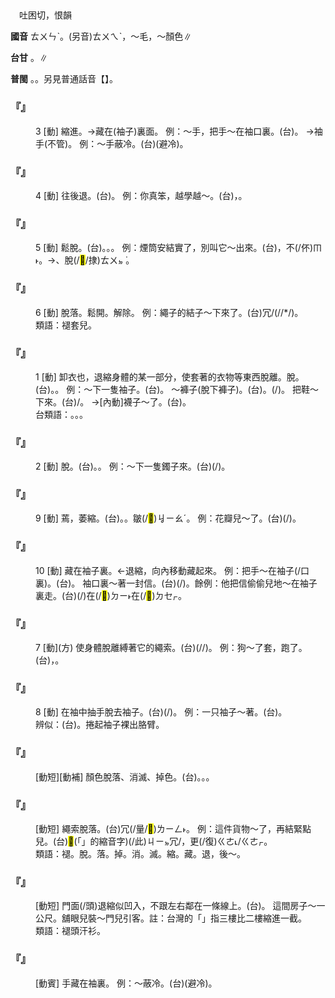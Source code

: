 
=={{ruby|褪|ㄊㄨㄣˋ}}==

　吐困切，恨韻

'''國音''' <rt>ㄊㄨㄣˋ</rt>。(另音)<rt>ㄊㄨㄟˋ</rt>，～毛，～顏色∥

'''台甘''' {{ruby|(文)|ㄊㄨㄣ˪}}。{{ruby|(語)|ㄊㆭ˪}}∥

'''普閩''' {{ruby|(文)|ㄊㄨㄣ˪}}。{{ruby|(白)|ㄊㆭ˪}}。另見普通話音【{{ruby|褪|ㄊㄨㄟˋ}}】。

    

==='''『{{ruby|褪|ㄊㄨㄣˋ}}』'''===
:3  [動] 縮進。→藏在(袖子)裏面。 例：～手，把手～在袖口裏。(台){{ruby|手|ㄑㄧㄨˋ}}{{ruby|勼|ㄍㄧㄨ}}{{ruby|入|ㄌㄧㆴ ͘}}{{ruby|去|ㄎㄧ˪}}{{ruby|手|ㄑㄧㄨˋ}}{{ruby|<mark>&#xffc57;</mark>|ㆭˋ}}{{ruby|內|ㄌㄞ˫}}。 →袖手(不管)。 例：～手蔽冷。(台){{ruby|手|ㄑㄧㄨˋ}}{{ruby|勼|ㄍㄧㄨ}}{{ruby|入|ㆢㄧㆴ ͘/ㄌㄧㆴ ͘}}{{ruby|去|ㄎㄧ˪}}{{ruby|手|ㄑㄧㄨˋ}}{{ruby|<mark>&#xffc57;</mark>|ㆭˋ}}{{ruby|內|ㄌㄞ˫}}{{ruby|勼|ㄍㄧㄨ}}{{ruby|寒|ㄍㄨㆩˊ}}(避冷)。
    

==='''『{{ruby|褪|ㄊㄨㄣˋ}}』'''===
:4  [動] 往後退。(台){{ruby|倒|ㄉㄜ˪}}{{ruby|傳|ㄊㄨㆩˊ/ㄉㄨㆩˊ}}。 例：你真笨，越學越～。(台){{ruby|汝|ㄌㄧˋ}}{{ruby|真|ㄐㄧㄣ}}{{ruby|戇|ㆣㆲ˫}}，{{ruby|愈|ㆡㄨˋ/ㄌㄨˋ}}{{ruby|讀|ㄊㄚㆶ ͘}}{{ruby|愈|ㆡㄨˋ/ㄌㄨˋ}}{{ruby|倒|ㄉㄜ˪}}{{ruby|傳|ㄊㄨㆩˊ/ㄉㄨㆩˊ}}。
    

==='''『{{ruby|褪|ㄊㄨㄣˋ}}』'''===
:5  [動] 鬆脫。(台){{ruby|落|ㄌㄚㆶ}}。{{ruby|脫|ㄊㄨㆵ ͘}}。{{ruby|<mark>&#xffeac;</mark>|ㄌㄨㆵ}}。 例：煙筒安結實了，別叫它～出來。(台){{ruby|熏|ㄏㄨㄣ}}{{ruby|吹|ㄘㆤ/ㄘㄨㆤ}}{{ruby|鬥|ㄉㄠ˪}}{{ruby|付|ㄏㆦ˫}}{{ruby|好|ㄏㄜˋ}}{{ruby|勢|ㄙㆤ˪}}，不(/伓)<rt>ㆬ˫</rt>{{ruby|通|ㄊㄤ}}{{ruby|付|ㄏㆦ˫}}{{ruby|<mark>&#xffeac;</mark>|ㄌㄨㆵ}}{{ruby|去|ㄎㄧ˪}}。→{{ruby|落|ㄌㄚㆶ}}{{ruby|去|ㄎㄧ˪}}、脫(/<mark>&#xf8fc1;</mark>/捸)<rt>ㄊㄨㆵ ͘</rt>{{ruby|去|ㄎㄧ˪}}。
    

==='''『{{ruby|褪|ㄊㄨㄣˋ}}』'''===
:6  [動] 脫落。鬆開。解除。 例：繩子的結子～下來了。(台){{ruby|索|ㄙㄜㆷ}}{{ruby|仔|ㄚ}}{{ruby|結|ㄍㄚㆵ}}冗/{{ruby|<mark>&#xffda6;</mark>|ㄌㄧㄥ˫}}(/{{ruby|開|ㄎㄨㄧ}}/{{ruby|漏|ㄌㄠ˪}}*{{ruby|去|ㄎㄧ˪}}/{{ruby|<mark>&#xffeac;</mark>|ㄌㄨㆵ}}){{ruby|去|ㄎㄧ˪}}。
:類語：褪套兒。
:
    

==='''『{{ruby|褪|ㄊㄨㄣˋ}}』'''===
:1  [動] 卸衣也，退縮身體的某一部分，使套著的衣物等東西脫離。脫。(台){{ruby|褪|ㄊㆭ˪/ㄊㄨㆪ˪}}。{{ruby|<mark>&#xffeac;</mark>|ㄌㄨㆵ}}。 例：～下一隻袖子。(台){{ruby|褪|ㄊㆭ˪}}{{ruby|一|ㄐㄧㆵ ͘}}{{ruby|爿|ㄅㄧㄥˊ}}{{ruby|手|ㄑㄧㄨˋ}}{{ruby|<mark>&#xffc57;</mark>|ㆭˋ}}。 ～褲子(脫下褲子)。(台){{ruby|褪|ㄊㆭ˪}}{{ruby|褲|ㄎㆦ˪}}。{{ruby|褲|ㄎㆦ˪}}{{ruby|褪|ㄊㆭ˪}}{{ruby|起|·ㄎㄧˋ}}{{ruby|來|·ㄌㄞˊ}}(/{{ruby|溜|ㄌㄧㄨ˪}}{{ruby|落|ㄌㄜㆷ ͘}}{{ruby|來|·ㄌㄞˊ}})。 把鞋～下來。(台){{ruby|鞋|ㄨㆤˊ/ㆤˊ}}{{ruby|褪|ㄊㆭ˪}}{{ruby|起|·ㄎㄧˋ}}{{ruby|來|·ㄌㄞˊ}}/{{ruby|脫|ㄊㄨㆵ}}{{ruby|落|ㄌㄜㆷ ͘}}{{ruby|來|·ㄌㄞˊ}}。 →[內動]襪子～了。(台){{ruby|襪|ㆠㆤㆷ ͘}}{{ruby|仔|ㄚ}}{{ruby|溜|ㄌㄧㄨ}}{{ruby|去|ㄎㄧ˪}}。
:台類語：{{ruby|溜|ㄌㄧㄨ˪}}{{ruby|掉|ㄉㄧㄠ˪}}。{{ruby|用|ㄧㄥ˫/ㄧㆲ˫}}{{ruby|骹|ㄎㄚ}}{{ruby|脫|ㄊㄨㆵ}}{{ruby|襪|ㆠㆤㆷ ͘}}{{ruby|仔|ㄚ}}。{{ruby|<mark>&#xffeac;</mark>|ㄌㄨㆵ ͘}}。
:
    

==='''『{{ruby|褪|ㄊㄨㄣˋ}}』'''===
:2  [動] 脫。(台){{ruby|剝|ㄅㄚㆶ}}。{{ruby|<mark>&#xffeac;</mark>|ㄌㄨㆵ}}。 例：～下一隻鐲子來。(台){{ruby|<mark>&#xffeac;</mark>|ㄌㄨㆵ ͘}}(/{{ruby|剝|ㄅㄚㆶ}}){{ruby|一|ㄐㄧㆵ ͘}}{{ruby|腳|ㄎㄚ}}{{ruby|手|ㄑㄧㄨˋ}}{{ruby|環|ㄎㄨㄢˊ}}{{ruby|落|ㄌㄜㆷ ͘}}{{ruby|來|·ㄌㄞˊ}}。
    

==='''『{{ruby|褪|ㄊㄨㄣˋ}}』'''===
:9  [動] 蔫，萎縮。(台){{ruby|蔫|ㄌㄧㄢ}}。{{ruby|縮|ㄍㄧㄨ}}。皺(/<mark>&#xf9260;</mark>)<rt>ㆢㄧㄠˊ</rt>{{ruby|去|ㄎㄧ˪}}。 例：花瓣兒～了。(台){{ruby|花|ㄏㄨㆤ}}{{ruby|葉|ㄧㄚㆴ ͘}}{{ruby|皺|ㆢㄧㄠˊ}}(/{{ruby|蔫|ㄌㄧㄢ}}){{ruby|去|ㄎㄧ˪}}。
    

==='''『{{ruby|褪|ㄊㄨㄣˋ}}』'''===
:10  [動] 藏在袖子裏。←退縮，向內移動藏起來。 例：把手～在袖子(/口裏)。(台){{ruby|手|ㄑㄧㄨˋ}}{{ruby|勼|ㄍㄧㄨ}}{{ruby|入|ㆢㄧㆴ ͘/ㄌㄧㆴ ͘}}{{ruby|去|ㄎㄧ˪}}{{ruby|手|ㄑㄧㄨˋ}}{{ruby|<mark>&#xffc57;</mark>|ㆭˋ}}{{ruby|內|ㄌㄞ˫}}{{ruby|匎|ㄧㄚㆴ}}{{ruby|咧|ㄌㆤ˪}}。 袖口裏～著一封信。(台){{ruby|手|ㄑㄧㄨˋ}}{{ruby|<mark>&#xffc57;</mark>|ㆭˋ}}{{ruby|內|ㄌㄞ˫}}{{ruby|藏|ㄘㄤ˪}}(/{{ruby|匎|ㄧㄚㆴ}}){{ruby|一|ㄐㄧㆵ ͘}}{{ruby|張|ㄉㄧㆧ/ㄉㄧㆫ}}{{ruby|批|ㄆㆤ/ㄆㄨㆤ}}。餘例：他把信偷偷兒地～在袖子裏走。(台){{ruby|伊|ㄧ}}{{ruby|將|ㄐㄧㆲ}}{{ruby|批|ㄆㄨㆤ/ㄆㆤ}}{{ruby|偷|ㄊㄠ}}{{ruby|偷|ㄊㄠ}}{{ruby|仔|ㄚ}}{{ruby|藏|ㄘㄤ˪}}(/{{ruby|匎|ㄧㄚㆴ}})在(/<mark>&#xf9853;</mark>)<rt>ㄉㄧ˫</rt>在(/<mark>&#xf9549;</mark>)<rt>ㄉㆤㆷ</rt>{{ruby|手|ㄑㄧㄨˋ}}{{ruby|<mark>&#xffc57;</mark>|ㆭˋ}}{{ruby|內|ㄌㄞ˫}}。
    

==='''『{{ruby|褪|ㄊㄨㄣˋ}}』'''===
:7  [動](方) 使身體脫離縛著它的繩索。(台){{ruby|<mark>&#xf9cd7;</mark>|ㄍㄨㄣ˪}}(/{{ruby|蠕|ㄌㄨㄣ˪}}/{{ruby|踜|ㄌㄧㄥ˪}})。 例：狗～了套，跑了。(台){{ruby|狗|ㄍㄠˋ}}{{ruby|踜|ㄌㄧㄥ˪}}{{ruby|開|ㄎㄨㄧ}}{{ruby|索|ㄙㄜㆷ}}{{ruby|仔|ㄚ}}，{{ruby|<mark>&#xffee5;</mark>|ㄍㄨㄣ˪}}{{ruby|走|ㄗㄠˋ}}{{ruby|去|ㄎㄧ˪}}。
    

==='''『{{ruby|褪|ㄊㄨㄣˋ}}』'''===
:8  [動] 在袖中抽手脫去袖子。(台){{ruby|勼|ㄍㄧㄨ}}{{ruby|手|ㄑㄧㄨˋ}}{{ruby|<mark>&#xffeac;</mark>|ㄌㄨㆵ}}{{ruby|開|ㄎㄨㄧ}}(/{{ruby|褪|ㄊㆭ˪}}){{ruby|去|ㄎㄧ˪}}。 例：一只袖子～著。(台){{ruby|一|ㄐㄧㆵ ͘}}{{ruby|個|ㆤˊ}}{{ruby|手|ㄑㄧㄨˋ}}{{ruby|<mark>&#xffc57;</mark>|ㆭˋ}}{{ruby|<mark>&#xffeac;</mark>|ㄌㄨㆵ}}{{ruby|去|ㄎㄧ˪}}。
:辨似：(台){{ruby|<mark>&#xffeac;</mark>|ㄌㄨㆵ ͘}}。捲起袖子裸出胳臂。
:
    

==='''『{{ruby|褪|ㄊㄨㄣˋ}}{{ruby|色|ㄙㄜˋ}}』'''===
: [動短][動補] 顏色脫落、消滅、掉色。(台){{ruby|褪|ㄊㆤ˪/ㄊㄨㆤ˪}}{{ruby|色|ㄒㄧㆤㆶ}}。{{ruby|落|ㄌㄚㆶ}}{{ruby|色|ㄒㄧㆤㆶ}}。{{ruby|脫|ㄌㄨㆵ}}{{ruby|色|ㄒㄧㆤㆶ}}。
    

==='''『{{ruby|褪|ㄊㄨㄣˋ}}{{ruby|套|ㄊㄠˋ}}{{ruby|兒|ㄦ}}』'''===
: [動短] 繩索脫落。(台){{ruby|繚|ㄌㄧㄠ˫}}{{ruby|貨|ㄏㆤ˪/ㄏㄨㆤ˪}}{{ruby|物|ㄇㆭㆷ ͘/ㄇㄧㆷ ͘}}{{ruby|丌|ㆤ}}{{ruby|索|ㄙㄜㆷ}}{{ruby|仔|ㄚ}}冗(/量/<mark>&#xffda6;</mark>)<rt>ㄌㄧㄥ˫</rt>{{ruby|去|ㄎㄧ˪}}。 例：這件貨物～了，再結緊點兒。(台)<mark>&#xffb50;</mark>(「{{ruby|此|ㄐㄧˋ}}{{ruby|一|ㄐㄧㆵ ͘}}」的縮音字)(/此)<rt>ㄐㄧㆵ</rt>{{ruby|件|ㄍㄧㆩ˫}}{{ruby|貨|ㄏㄨㆤ˪/ㄏㆤ˪}}{{ruby|丌|ㆤ}}{{ruby|繚|ㄌㄧㄠ˫}}{{ruby|索|ㄙㄜㆷ}}冗/{{ruby|<mark>&#xffda6;</mark>|ㄌㄧㄥ˫}}{{ruby|去|ㄎㄧ˪}}，更(/復)<rt>ㄍㄜ˪/ㄍㄜㆷ</rt>{{ruby|縛|ㄅㄚㆶ ͘}}{{ruby|較|ㄎㄚㆷ}}{{ruby|緪|ㄢˊ}}{{ruby|咧|ㄌㆤ˪}}。
:類語：褪。脫。落。掉。消。滅。縮。藏。退，後～。
:
    

==='''『{{ruby|褪|ㄊㄨㄣˋ}}{{ruby|頭|ㄊㄡˊ}}』'''===
: [動短] 門面(/頭)退縮似凹入，不跟左右鄰在一條線上。(台){{ruby|倒|ㄉㄜ˪}}{{ruby|吞|ㄊㄨㄣ}}。 這間房子～一公尺。舖眼兒裝～門兒引客。註：台灣的「{{ruby|倒|ㄉㄜ˪}}{{ruby|吞|ㄊㄨㄣ}}{{ruby|樓|ㄌㄠˊ}}{{ruby|仔|ㄚ}}」指三樓比二樓縮進一截。
:類語：褪頭汗衫。
:
    

==='''『{{ruby|褪|ㄊㄨㄣˋ}}{{ruby|手|ㄕㄡˇ}}』'''===
: [動賓] 手藏在袖裏。 例：～蔽冷。(台){{ruby|手|ㄑㄧㄨˋ}}{{ruby|勼|ㄍㄧㄨ}}{{ruby|入|ㆢㄧㆴ ͘/ㄌㄧㆴ ͘}}{{ruby|去|ㄎㄧ˪}}{{ruby|手|ㄑㄧㄨˋ}}{{ruby|<mark>&#xffc57;</mark>|ㆭˋ}}{{ruby|內|ㄌㄞ˫}}{{ruby|勼|ㄍㄧㄨ}}{{ruby|寒|ㄍㄨㆩˊ}}(避冷)。
    

